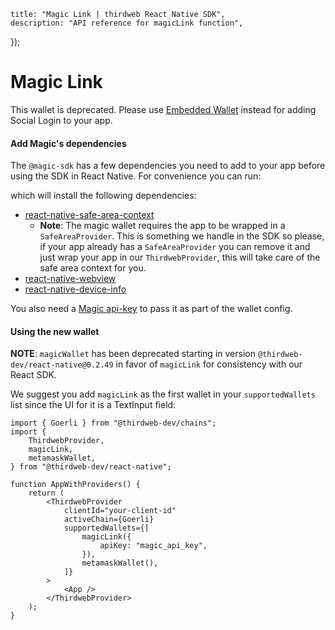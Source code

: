 
	title: "Magic Link | thirdweb React Native SDK",
	description: "API reference for magicLink function",
});

<WalletsBreadcrumb name="Magic Link" slug="magiclink" />

# Magic Link

<Callout variant="warning" title='Deprecated'>

This wallet is deprecated. Please use [Embedded Wallet](/react-native/v0/wallets/embedded-wallet) instead for adding Social Login to your app.

</Callout>

#### Add Magic's dependencies

The `@magic-sdk` has a few dependencies you need to add to your app before using the SDK in React Native. For convenience you can run:

<InstallTabs
	npm="npm i react-native-safe-area-context@4.5.3 react-native-webview react-native-device-info"
	yarn="yarn add react-native-safe-area-context@4.5.3 react-native-webview react-native-device-info"
	pnpm="pnpm i react-native-safe-area-context@4.5.3 react-native-webview react-native-device-info"
/>

which will install the following dependencies:

- [react-native-safe-area-context](https://www.npmjs.com/package/react-native-safe-area-context?ref=blog.thirdweb.com)
  - **Note**: The magic wallet requires the app to be wrapped in a `SafeAreaProvider`. This is something we handle in the SDK so please, if your app already has a `SafeAreaProvider` you can remove it and just wrap your app in our `ThirdwebProvider`, this will take care of the safe area context for you.
- [react-native-webview](https://www.npmjs.com/package/react-native-webview?ref=blog.thirdweb.com)
- [react-native-device-info](https://www.npmjs.com/package/react-native-device-info?ref=blog.thirdweb.com)

You also need a [Magic api-key](https://dashboard.magic.link/signup?ref=blog.thirdweb.com) to pass it as part of the wallet config.

#### Using the new wallet

**NOTE**: `magicWallet` has been deprecated starting in version `@thirdweb-dev/react-native@0.2.49` in favor of `magicLink` for consistency with our React SDK.

We suggest you add `magicLink` as the first wallet in your `supportedWallets` list since the UI for it is a TextInput field:

```tsx
import { Goerli } from "@thirdweb-dev/chains";
import {
	ThirdwebProvider,
	magicLink,
	metamaskWallet,
} from "@thirdweb-dev/react-native";

function AppWithProviders() {
	return (
		<ThirdwebProvider
			clientId="your-client-id"
			activeChain={Goerli}
			supportedWallets={[
				magicLink({
					apiKey: "magic_api_key",
				}),
				metamaskWallet(),
			]}
		>
			<App />
		</ThirdwebProvider>
	);
}
```
